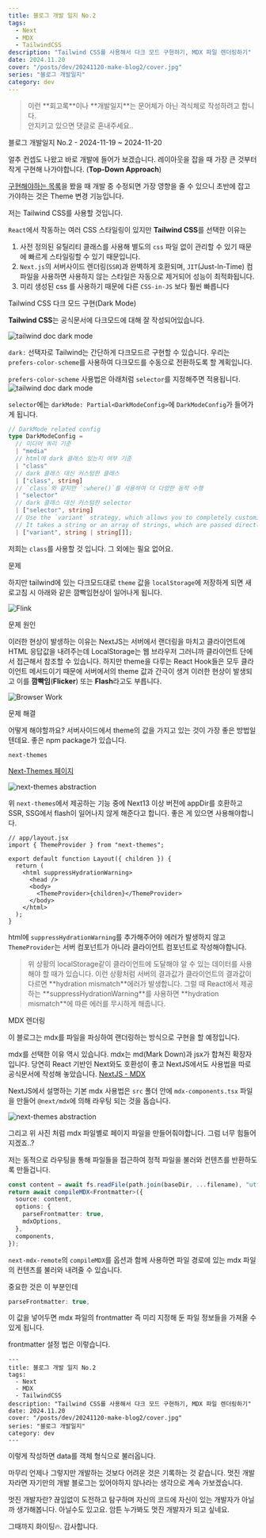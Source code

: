 ```yaml
---
title: 블로그 개발 일지 No.2
tags:
  - Next
  - MDX
  - TailwindCSS
description: "Tailwind CSS를 사용해서 다크 모드 구현하기, MDX 파일 렌더링하기"
date: 2024.11.20
cover: "/posts/dev/20241120-make-blog2/cover.jpg"
series: "블로그 개발일지"
category: dev
---
```


<Blockquote type="warn">
  이런 **회고록**이나 **개발일지**는 문어체가 아닌 격식체로 작성하려고 합니다.
  <br /> 안지키고 있으면 댓글로 혼내주세요..
</Blockquote>

<Heading type="h2">블로그 개발일지 No.2 - 2024-11-19 ~ 2024-11-20</Heading>

얼추 컨셉도 나왔고 바로 개발에 들어가 보겠습니다.
레이아웃을 잡을 때 가장 큰 것부터 작게 구현해 나가야합니다. (**Top-Down Approach**)

[구현해야하는 목록](/post/dev/20241115-make-blog#구현할-기능)을 봤을 때 개발 중 수정되면 가장 영향을 줄 수 있으니 초반에 잡고 가야하는 것은 Theme 변경 기능입니다.

<Heading type="h3">저는 Tailwind CSS를 사용할 것입니다.</Heading>

`React`에서 작동하는 여러 CSS 스타일링이 있지만 **Tailwind CSS**를 선택한 이유는

1. 사전 정의된 유틸리티 클래스를 사용해 별도의 `css` 파일 없이 관리할 수 있기 때문에 빠르게 스타일링할 수 있기 때문입니다.
2. `Next.js`의 서버사이드 렌더링(`SSR`)과 완벽하게 호환되며, `JIT`(Just-In-Time) 컴파일을 사용하면 사용하지 않는 스타일은 자동으로 제거되어 성능이 최적화됩니다.
3. 미리 생성된 css 를 사용하기 때문에 다른 `CSS-in-JS` 보다 훨씬 빠릅니다

<Heading type="h3">Tailwind CSS 다크 모드 구현(Dark Mode)</Heading>

**Tailwind CSS**는 공식문서에 다크모드에 대해 잘 작성되어있습니다.

![tailwind doc dark mode](/posts/dev/20241120-make-blog2/1.png)

`dark:` 선택자로 Tailwind는 간단하게 다크모드르 구현할 수 있습니다.
우리는 `prefers-color-scheme`를 사용하여 다크모드를 수동으로 전환하도록 할 계획입니다.

`prefers-color-scheme` 사용법은 아래처럼 `selector`를 지정해주면 적용됩니다.
![tailwind doc dark mode](/posts/dev/20241120-make-blog2/2.png)

`selector`에는 `darkMode: Partial<DarkModeConfig>`에 `DarkModeConfig`가 들어가게 됩니다.

```ts
// DarkMode related config
type DarkModeConfig =
  // 미디어 쿼리 기준
  | "media"
  // html에 dark 클래스 있는지 여부 기준
  | "class"
  // dark 클래스 대신 커스텀한 클래스
  | ["class", string]
  // `class`와 같지만 `:where()`를 사용하여 더 다양한 동작 수행
  | "selector"
  // dark 클래스 대신 커스텀한 selector
  | ["selector", string]
  // Use the `variant` strategy, which allows you to completely customize the selector
  // It takes a string or an array of strings, which are passed directly to `addVariant()`
  | ["variant", string | string[]];
```

저희는 `class`를 사용할 것 입니다. 그 외에는 필요 없어요.

<Heading type="h4">문제</Heading>

하지만 tailwind에 있는 다크모드대로 `theme` 값을 `localStorage`에 저장하게 되면 새로고침 시 아래와 같은 깜빡임현상이 일어나게 됩니다.

![Flink](/posts/dev/20241120-make-blog2/3.gif)

<Heading type="h4">문제 원인</Heading>

이러한 현상이 발생하는 이유는 NextJS는 서버에서 랜더링을 마치고 클라이언트에 HTML 응답값을 내려주는데
LocalStorage는 웹 브라우저 그러니까 클라이언트 단에서 접근해서 참조할 수 있습니다.
하지만 theme을 다루는 React Hook들은 모두 클라이언트 메서드이기 때문에 서버에서의 theme 값과 간극이 생겨 이러한 현상이 발생되고
이를 **깜빡임**(**Flicker**) 또는 **Flash**라고도 부릅니다.

![Browser Work](/posts/dev/20241120-make-blog2/4.png)

<Heading type="h4">문제 해결</Heading>

어떻게 해야할까요? 서버사이드에서 theme의 값을 가지고 있는 것이 가장 좋은 방법일텐데요.
좋은 npm package가 있습니다.

`next-themes`

[Next-Themes 페이지](https://github.com/pacocoursey/next-themes)

![next-themes abstraction](/posts/dev/20241120-make-blog2/5.png)

위 `next-themes`에서 제공하는 기능 중에 Next13 이상 버전에 appDir를 호환하고
SSR, SSG에서 flash이 일어나지 않게 해준다고 합니다.
좋은 게 있으면 사용해야합니다.

```tsx
// app/layout.jsx
import { ThemeProvider } from "next-themes";

export default function Layout({ children }) {
  return (
    <html suppressHydrationWarning>
      <head />
      <body>
        <ThemeProvider>{children}</ThemeProvider>
      </body>
    </html>
  );
}
```

html에 `suppressHydrationWarning`를 추가해주어야 에러가 발생하지 않고
`ThemeProvider`는 서버 컴포넌트가 아니라 클라이언트 컴포넌트로 작성해야합니다.

<Blockquote type="error">
  위 상황의 localStorage같이 클라이언트에 도달해야 알 수 있는 데이터를 사용해야
  할 때가 있습니다. 이런 상황처럼 서버의 결과값가 클라이언트의 결과값이 다르면
  **hydration mismatch**에러가 발생합니다. 그럴 때 React에서 제공하는
  **suppressHydrationWarning**를 사용하면 **hydration mismatch**에 따른 에러를
  무시하게 해줍니다.
</Blockquote>

<Heading type="h3">MDX 렌더링 </Heading>

이 블로그는 mdx를 파일을 파싱하여 랜더링하는 방식으로 구현을 할 예정입니다.

mdx를 선택한 이유 역시 있습니다.
mdx는 md(Mark Down)과 jsx가 합쳐진 확장자입니다.
당연히 React 기반인 Next와도 호환성이 좋고 NextJS에서도 사용법을 따로 공식문서에 작성해 놓았습니다.
[NextJS - MDX](https://nextjs.org/docs/pages/building-your-application/configuring/mdx)

NextJS에서 설명하는 기본 mdx 사용법은
`src` 폴더 안에 `mdx-components.tsx` 파일을 만들어 `@next/mdx`에 의해 라우팅 되는 것을 돕습니다.

![next-themes abstraction](/posts/dev/20241120-make-blog2/6.png)

그리고 위 사진 처럼 mdx 파일별로 페이지 파일을 만들어줘야합니다.
그럼 너무 힘들어지겠죠..?

저는 동적으로 라우팅을 통해 파일들을 접근하여 정적 파일을 불러와 컨텐츠를 반환하도록 만들겁니다.

```ts
const content = await fs.readFile(path.join(baseDir, ...filename), "utf-8");
return await compileMDX<Frontmatter>({
  source: content,
  options: {
    parseFrontmatter: true,
    mdxOptions,
  },
  components,
});
```

`next-mdx-remote`의 `compileMDX`를 옵션과 함께 사용하면
파일 경로에 있는 mdx 파일의 컨텐츠를 불러와 내려줄 수 있습니다.

중요한 것은 이 부분인데

```ts
parseFrontmatter: true,
```

이 값을 넣어두면 mdx 파일의 frontmatter 즉 미리 지정해 둔 파일 정보들을 가져올 수 있게 됩니다.

frontmatter 설정 법은 이렇습니다.

```mdx
---
title: 블로그 개발 일지 No.2
tags:
  - Next
  - MDX
  - TailwindCSS
description: "Tailwind CSS를 사용해서 다크 모드 구현하기, MDX 파일 렌더링하기"
date: 2024.11.20
cover: "/posts/dev/20241120-make-blog2/cover.jpg"
series: "블로그 개발일지"
category: dev
---
```

이렇게 작성하면 data를 객체 형식으로 불러옵니다.

<Heading type="h3">마무리</Heading>
언제나 그렇지만 개발하는 것보다 어려운 것은 기록하는 것 같습니다. 멋진 개발자라면
자기만의 개발 블로그는 있어야하지 않나라는 생각으로 계속 가보겠습니다.

멋진 개발자란? 끊임없이 도전하고 탐구하며 자신의 코드에 자신이 있는 개발자가 아닐까 생가해봅니다.
아닐수도 있고요. 암튼 누가봐도 멋진 개발자가 되고 싶네요.

그때까지 화이팅🔥. 감사합니다.
